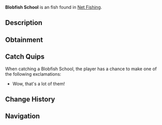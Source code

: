 {{FishInfobox
|image          = Blobfish School.png
|rarity         = Exotic
|sea            = Second Sea
|location       = [[Net Fishing]]
|sublocation    = 
|sources        = Fishing Net
|radar_location = 
|xp             = 20000
|weather        = Foggy
|time           = Night
|season         = Winter, Spring
|bait           = 
|base_weight    = 88
|base_value     = 18000
|weight_range   = 68
|base_chance    = 3
|base_resil     = 30
}}
'''Blobfish School''' is an {{Rarity|Exotic}} fish found in [[Net Fishing]].

== Description ==
{{Description|A school of awesome fish!|Bestiary Entry}}

== Obtainment ==
{{Description|Caught in oceans using a net.|Bestiary Hint}}

== Catch Quips ==
When catching a Blobfish School, the player has a chance to make one of the following exclamations:
* Wow, that's a lot of them!

== Change History ==
{{Change History|{{subst:Current Version}}}}

== Navigation ==
{{Fish Navbox|Net Fishing}}